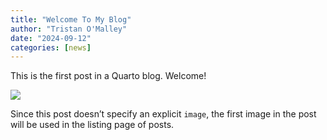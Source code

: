 ```yaml
---
title: "Welcome To My Blog"
author: "Tristan O'Malley"
date: "2024-09-12"
categories: [news]
---
```


This is the first post in a Quarto blog. Welcome!

![](thumbnail.jpg)

Since this post doesn't specify an explicit `image`, the first image in the post will be used in the listing page of posts.
